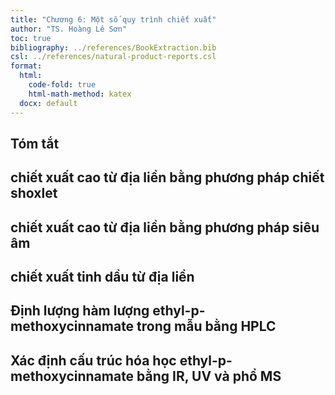 ```yaml
---
title: "Chương 6: Một số quy trình chiết xuất"
author: "TS. Hoàng Lê Sơn"
toc: true
bibliography: ../references/BookExtraction.bib
csl: ../references/natural-product-reports.csl
format: 
  html: 
    code-fold: true
    html-math-method: katex
  docx: default
---
```


## Tóm tắt 


## chiết xuất cao từ địa liền bằng phương pháp chiết shoxlet


## chiết xuất cao từ địa liền bằng phương pháp siêu âm 

## chiết xuất tinh dầu từ địa liền

## Định lượng hàm lượng ethyl-p-methoxycinnamate trong mẫu bằng HPLC

## Xác định cấu trúc hóa học ethyl-p-methoxycinnamate bằng IR, UV và phổ MS

